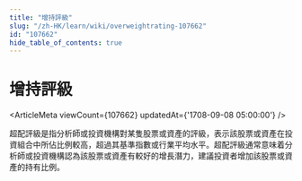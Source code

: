 ```yaml
---
title: "增持評級"
slug: "/zh-HK/learn/wiki/overweightrating-107662"
id: "107662"
hide_table_of_contents: true
---
```



# 增持評級

<ArticleMeta viewCount={107662} updatedAt={'1708-09-08 05:00:00'} />

超配評級是指分析師或投資機構對某隻股票或資產的評級，表示該股票或資產在投資組合中所佔比例較高，超過其基準指數或行業平均水平。超配評級通常意味着分析師或投資機構認為該股票或資產有較好的增長潛力，建議投資者增加該股票或資產的持有比例。
